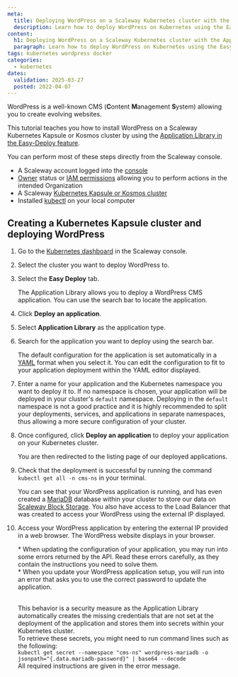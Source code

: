 ```yaml
---
meta:
  title: Deploying WordPress on a Scaleway Kubernetes cluster with the Application Library
  description: Learn how to deploy WordPress on Kubernetes using the Easy Deploy feature in a few clicks
content:
  h1: Deploying WordPress on a Scaleway Kubernetes cluster with the Application Library
  paragraph: Learn how to deploy WordPress on Kubernetes using the Easy Deploy feature in a few clicks
tags: kubernetes wordpress docker
categories:
  - kubernetes
dates:
  validation: 2025-03-27
  posted: 2022-04-07
---
```



WordPress is a well-known CMS (**C**ontent **M**anagement **S**ystem) allowing you to create evolving websites.

This tutorial teaches you how to install WordPress on a Scaleway Kubernetes Kapsule or Kosmos cluster by using the [Application Library in the Easy-Deploy feature](/kubernetes/how-to/enable-easy-deploy/).

You can perform most of these steps directly from the Scaleway console.

<Requirements />

- A Scaleway account logged into the [console](https://console.scaleway.com)
- [Owner](/iam/concepts/#owner) status or [IAM permissions](/iam/concepts/#permission) allowing you to perform actions in the intended Organization
- A Scaleway [Kubernetes Kapsule or Kosmos cluster](/kubernetes/how-to/create-cluster/)
- Installed [kubectl](/kubernetes/how-to/connect-cluster-kubectl/) on your local computer

## Creating a Kubernetes Kapsule cluster and deploying WordPress

1. Go to the [Kubernetes dashboard](https://console.scaleway.com/kapsule/clusters) in the Scaleway console.
2. Select the cluster you want to deploy WordPress to.
3. Select the **Easy Deploy** tab.
    <Lightbox src="scaleway-kubernetes-easy-deploy.webp" alt="" />

    The Application Library allows you to deploy a WordPress CMS application. You can use the search bar to locate the application.
4. Click **Deploy an application**.
5. Select **Application Library** as the application type.
    <Lightbox src="scaleway-kubernetes-deploy-app.webp" alt="" />
6. Search for the application you want to deploy using the search bar.
    <Lightbox scr="scaleway-kubernetes-wordpress-app.webp" alt="" />

    The default configuration for the application is set automatically in a [YAML](https://yaml.org) format when you select it.
    You can edit the configuration to fit to your application deployment within the YAML editor displayed.

    <Lightbox src="scaleway-kubernetes-yaml-editor.webp" alt="" />
7. Enter a name for your application and the Kubernetes namespace you want to deploy it to.
    <Message type="important">
      If no namespace is chosen, your application will be deployed in your cluster's `default` namespace. Deploying in the `default` namespace is not a good practice and it is highly recommended to split your deployments, services, and applications in separate namespaces, thus allowing a more secure configuration of your cluster.
    </Message>
8. Once configured, click **Deploy an application** to deploy your application on your Kubernetes cluster.
    <Lightbox src="scaleway-kubernetes-deploy-app-summary.webp" alt="" />

    You are then redirected to the listing page of our deployed applications.

    <Lightbox src="scaleway-kubernetes-deployed-apps-list.webp" alt="" />
9. Check that the deployment is successful by running the command `kubectl get all -n cms-ns` in your terminal.
    <Lightbox src="scaleway-kubernetes-kubectl-all.webp" alt="" />

    You can see that your WordPress application is running, and has even created a [MariaDB](https://mariadb.org/) database within your cluster to store our data on [Scaleway Block Storage](https://www.scaleway.com/en/object-storage/).
    You also have access to the Load Balancer that was created to access your WordPress using the external IP displayed.
10. Access your WordPress application by entering the external IP provided in a web browser. The WordPress website displays in your browser.
    <Lightbox src="scaleway-kubernetes-wordpress.webp" alt="" />

    <Message type="note">
    * When updating the configuration of your application, you may run into some errors returned by the API. Read these errors carefully, as they contain the instructions you need to solve them.<br />
    * When you update your WordPress application setup, you will run into an error that asks you to use the correct password to update the application.<br /><br />

    This behavior is a security measure as the Application Library automatically creates the missing credentials that are not set at the deployment of the application and stores them into secrets within your Kubernetes cluster.<br />
    To retrieve these secrets, you might need to run command lines such as the following:<br />
    `kubectl get secret --namespace "cms-ns" wordpress-mariadb -o jsonpath="{.data.mariadb-password}" | base64 --decode`<br /> 
    All required instructions are given in the error message.
    </Message>